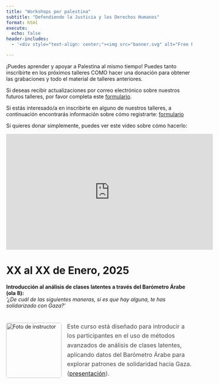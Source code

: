 ```yaml
---
title: "Workshops por palestina"
subtitle: "Defendiendo la Justicia y los Derechos Humanos"
format: html
execute:
  echo: false
header-includes:
  - '<div style="text-align: center;"><img src="banner.svg" alt="Free Palestine" style="width:100%; max-width: 800px;"></div>'

---
```


¡Puedes aprender y apoyar a Palestina al mismo tiempo! Puedes tanto inscribirte en los próximos talleres COMO hacer una donación para obtener las grabaciones y todo el material de talleres anteriores.

Si deseas recibir actualizaciones por correo electrónico sobre nuestros futuros talleres, por favor completa este [formulario]().

Si estás interesado/a en inscribirte en alguno de nuestros talleres, a continuación encontrarás información sobre cómo registrarte: [formulario](https://forms.gle/grZ4q3ayXG9kcCNZ6)

Si quieres donar simplemente, puedes ver este video sobre cómo hacerlo:

<iframe width="560" height="315" src="https://www.youtube.com/embed/66P3FNX6bHY" frameborder="0" allowfullscreen></iframe>


# XX al XX de Enero, 2025  
**Introducción al análisis de clases latentes a través del Barómetro Árabe (ola 8):**  
_'¿De cuál de las siguientes maneras, si es que hay alguna, te has solidarizado con Gaza?'_

<div style="display: flex; align-items: center; gap: 15px; margin-top: 20px;">
  <img src="https://raw.githubusercontent.com/AGSCL/CV/main/CURSO-COMPUTACION-ALONSO.jpg" alt="Foto de instructor" style="width: 150px; height: auto; filter: grayscale(100%); border-radius: 5px;">
  <p style="color: #4a4a4a; font-size: 16px; line-height: 1.6;">
    Este curso está diseñado para introducir a los participantes en el uso de métodos avanzados de análisis de clases latentes, aplicando datos del Barómetro Árabe para explorar patrones de solidaridad hacia Gaza. ([presentación](taller_lca.html)).
  </p>
</div>